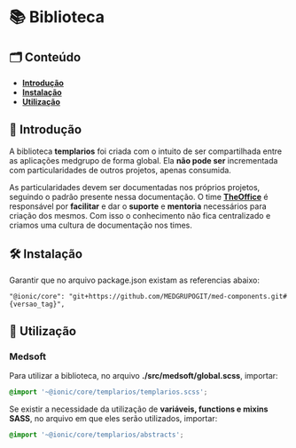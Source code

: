 
<Meta title="General/Biblioteca" />

# 📚 Biblioteca

## 🗂️ Conteúdo

- **[Introdução](http://desenv.ordomederi.com/templarios/?path=/story/general-biblioteca--page#introdução)**
- **[Instalação](http://desenv.ordomederi.com/templarios/?path=/story/general-biblioteca--page#instalação)**
- **[Utilização](http://desenv.ordomederi.com/templarios/?path=/story/general-biblioteca--page#utilização)**

## 📜 Introdução

A biblioteca **templarios** foi criada com o intuito de ser compartilhada entre as aplicações medgrupo de forma global.
Ela **não pode ser** incrementada com particularidades de outros projetos, apenas consumida.

As particularidades devem ser documentadas nos próprios projetos, seguindo o padrão presente nessa documentação. O time **[TheOffice](https://medgrupo.slack.com/archives/C013J7002G5)**
é responsável por **facilitar** e dar o **suporte** e **mentoria** necessários para criação dos mesmos. Com isso o conhecimento não fica centralizado e criamos uma cultura de documentação nos times.

## 🛠️ Instalação

Garantir que no arquivo package.json existam as referencias abaixo:

```
"@ionic/core": "git+https://github.com/MEDGRUPOGIT/med-components.git#{versao_tag}",
```

## 💈 Utilização

### Medsoft

Para utilizar a biblioteca, no arquivo **./src/medsoft/global.scss**, importar:

``` scss
@import '~@ionic/core/templarios/templarios.scss';
```
Se existir a necessidade da utilização de **variáveis, functions e mixins SASS**, no arquivo em que eles serão
utilizados, importar:

``` scss
@import '~@ionic/core/templarios/abstracts';
```
